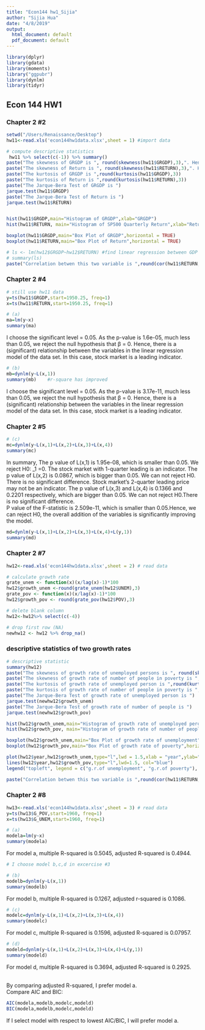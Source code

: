 ```yaml
---
title: "Econ144 hw1_Sijia"
author: "Sijia Hua"
date: "4/8/2019"
output:
  html_document: default
  pdf_document: default
---
```


```r
library(dplyr)
library(gdata)
library(moments)
library("ggpubr")
library(dynlm)
library(tidyr)
```

## Econ 144 HW1

### Chapter 2 #2
```r
setwd("/Users/Renaissance/Desktop")
hw11<-read.xls('econ144hw1data.xlsx',sheet = 1) #import data
```

```r
# compute descriptive statistics 
 hw11 %>% select(c(-1)) %>% summary()
paste("The skewness of GRGDP is ", round(skewness(hw11$GRGDP),3),". Hence GRGDP is left-skewness.") 
paste("The skewness of Return is ", round(skewness(hw11$RETURN),3),". Hence Return is left-skewness.") 
paste("The kurtosis of GRGDP is ",round(kurtosis(hw11$GRGDP),3))
paste("The kurtosis of Return is ",round(kurtosis(hw11$RETURN),3))
paste("The Jarque-Bera Test of GRGDP is ")
jarque.test(hw11$GRGDP)
paste("The Jarque-Bera Test of Return is ")
jarque.test(hw11$RETURN)


hist(hw11$GRGDP,main="Histogram of GRGDP",xlab="GRGDP")
hist(hw11$RETURN, main="Histogram of SP500 Quarterly Return",xlab="Return")

```
```r
boxplot(hw11$GRGDP,main="Box Plot of GRGDP",horizontal = TRUE)
boxplot(hw11$RETURN,main="Box Plot of Return",horizontal = TRUE)

```



```r
# ls <- lm(hw12$GRGDP~hw12$RETURN) #find linear regression between GDP and returns
# summary(ls)
paste("Correlation betwen this two variable is ",round(cor(hw11$RETURN,hw11$GRGDP,method="pearson"),3), ". This indicates that GRGDP has a low correlation with Return.")
```

### Chapter 2 #4
```r
# still use hw11 data
y=ts(hw11$GRGDP,start=1950.25, freq=1)
x=ts(hw11$RETURN,start=1950.25, freq=1)

# (a) 
ma=lm(y~x)
summary(ma)

```


\indent I choose the significant level = 0.05. As the p-value is 1.6e-05, much less than 0.05, we reject the null hypothesis that β = 0. Hence, there is a (significant) relationship between the variables in the linear regression model of the data set. In this case, stock market is a leading indicator.  


```r
# (b) 
mb=dynlm(y~L(x,1))
summary(mb)    #r-square has improved 
```

\indent I choose the significant level = 0.05. As the p-value is 3.17e-11, much less than 0.05, we reject the null hypothesis that β = 0. Hence, there is a (significant) relationship between the variables in the linear regression model of the data set. In this case, stock market is a leading indicator. 

### Chapter 2 #5
```r
# (c) 
mc=dynlm(y~L(x,1)+L(x,2)+L(x,3)+L(x,4))
summary(mc)
```

\indent  In summary, The p value of L(x,1) is 1.95e-08, which is smaller than 0.05. We reject H0: \beta_1 =0. The stock market with 1-quarter leading is an indicator. The p value of L(x,2) is 0.0867, which is bigger than 0.05. We can not reject H0. There is no significant difference. Stock market's 2-quarter leading price may not be an indicator. The p value of L(x,3) and L(x,4) is 0.1366 and 0.2201 respectively, which are bigger than 0.05. We can not reject H0.There is no significant difference. <br>
\indent P value of the F-statistic is 2.509e-11, which is smaller than 0.05.Hence, we can reject H0, the overall addition of the variables is significantly improving the model. 

```r
md=dynlm(y~L(x,1)+L(x,2)+L(x,3)+L(x,4)+L(y,1))
summary(md)
```


### Chapter 2 #7

```r
hw12<-read.xls('econ144hw1data.xlsx',sheet = 2) # read data

# calculate growth rate
grate_unem <- function(x)(x/lag(x)-1)*100
hw12$growth_unem <-round(grate_unem(hw12$UNEM),3)
grate_pov <- function(x)(x/lag(x)-1)*100
hw12$growth_pov <- round(grate_pov(hw12$POV),3)

# delete blank column
hw12<-hw12%>% select(c(-4))

# drop first row (NA)
newhw12 <- hw12 %>% drop_na()
```

### descriptive statistics of two growth rates
```r
# descriptive statistic
summary(hw12)
paste("The skewness of growth rate of unemployed persons is ", round(skewness(newhw12$growth_unem),3),". Hence the growth rate of unemployed person is right-skewness.") 
paste("The skewness of growth rate of number of people in poverty is ", round(skewness(newhw12$growth_pov),3),". Hence Return is right-skewness.") 
paste("The kurtosis of growth rate of unemployed person is ",round(kurtosis(newhw12$growth_unem),3))
paste("The kurtosis of growth rate of number of people in poverty is ",round(kurtosis(newhw12$growth_pov),3))
paste("The Jarque-Bera Test of growth rate of unemployed person is ")
jarque.test(newhw12$growth_unem)
paste("The Jarque-Bera Test of growth rate of number of people is ")
jarque.test(newhw12$growth_pov)

```

```r
hist(hw12$growth_unem,main="Histogram of growth rate of unemployed perons",xlab="Growth rate of unemployment")
hist(hw12$growth_pov, main="Histogram of growth rate of number of people in poverty",xlab="Growth rate of people in poverty")
```

```r
boxplot(hw12$growth_unem,main="Box Plot of growth rate of unemployment",horizontal = TRUE)
boxplot(hw12$growth_pov,main="Box Plot of growth rate of poverty",horizontal = TRUE)
```

```r
plot(hw12$year,hw12$growth_unem,type="l",lwd = 1.5,xlab = "year",ylab="Growth rate")
lines(hw12$year,hw12$growth_pov,type="l",lwd=1.5, col="blue")
legend("topleft", legend = c("g.r.of unemployment", "g.r.of poverty"), col = c("black","blue"), pch = c(1,1), bty = "n", pt.cex = 1, cex = 1, text.col = "black", horiz = F)

paste("Correlation betwen this two variable is ",round(cor(hw11$RETURN,hw11$GRGDP,method="pearson"),3), ". This indicates that GRGDP has a low correlation with Return.")

```

### Chapter 2 #8

```r
hw13<-read.xls('econ144hw1data.xlsx',sheet = 3) # read data
y=ts(hw13$G_POV,start=1960, freq=1)
x=ts(hw13$G_UNEM,start=1960, freq=1)

```

```r
# (a) 
modela=lm(y~x)
summary(modela)
```
For model a, multiple R-squared is 0.5045, adjusted R-squared is 0.4944.

```r
# I choose model b,c,d in excercise #3

# (b) 
modelb=dynlm(y~L(x,1))
summary(modelb)
```
\indent For model b, multiple R-squared is 0.1267, adjusted r-squared is 0.1086.
```r
# (c) 
modelc=dynlm(y~L(x,1)+L(x,2)+L(x,3)+L(x,4))
summary(modelc)
```
\indent For model c, multiple R-squared is 0.1596, adjusted R-squared is 0.07957.
```r
# (d) 
modeld=dynlm(y~L(x,1)+L(x,2)+L(x,3)+L(x,4)+L(y,1))
summary(modeld)
```
\indent For model d, multiple R-squared is 0.3694, adjusted R-squared is 0.2925. 

\indent <br> By comparing adjusted R-squared, I prefer model a. <br>
\indent Compare AIC and BIC:

```r
AIC(modela,modelb,modelc,modeld)
BIC(modela,modelb,modelc,modeld)

```


\indent If I select model with respect to lowest AIC/BIC, I will prefer model a. 




